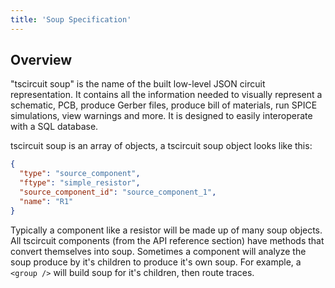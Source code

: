 ```yaml
---
title: 'Soup Specification'
---
```


## Overview

"tscircuit soup" is the name of the built low-level JSON circuit representation. It contains
all the information needed to visually represent a schematic, PCB, produce Gerber files, produce
bill of materials, run SPICE simulations, view warnings and more. It is designed to easily
interoperate with a SQL database.

tscircuit soup is an array of objects, a tscircuit soup object looks like this:

```json
{
  "type": "source_component",
  "ftype": "simple_resistor",
  "source_component_id": "source_component_1",
  "name": "R1"
}
```

Typically a component like a resistor will be made up of many soup objects. All tscircuit
components (from the API reference section) have methods that convert themselves into soup.
Sometimes a component will analyze the soup produce by it's children to produce it's own
soup. For example, a `<group />` will build soup for it's children, then route traces.


<SoupReference />